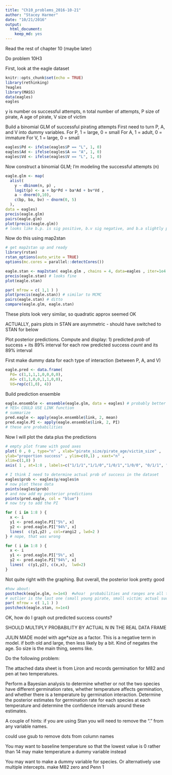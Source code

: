 ```yaml
---
title: "Ch10_problems_2016-10-21"
author: "Stacey Harmer"
date: "10/21/2016"
output: 
  html_document: 
    keep_md: yes
---
```


Read the rest of chapter 10  (maybe later)

Do problem 10H3

First, look at the eagle dataset
```r
knitr::opts_chunk$set(echo = TRUE)
library(rethinking)
?eagles
library(MASS)
data(eagles)
eagles
```
y is number os successful attempts, n total number of attempts, P size of pirate, A age of pirate, V size of victim

Build a binomial GLM of successful pirating attempts
First need to turn P, A, and V into dummy variables.
For P, 1 = large, 0 = small
For A, 1 = adult, 0 = immature
For V, 1 = large, 0 = small

```r
eagles$Pd <- ifelse(eagles$P == "L", 1, 0)
eagles$Ad <- ifelse(eagles$A == "A", 1, 0)
eagles$Vd <- ifelse(eagles$V == "L", 1, 0)
```
Now construct a binomial GLM; I'm modeling the successful attempts (n)

```r
eagle.glm <- map(
  alist(
    y ~ dbinom(n, p) ,
    logit(p) <- a + bp*Pd + ba*Ad + bv*Vd ,
    a ~ dnorm(0,10),
    c(bp, ba, bv) ~ dnorm(0, 5)
  ),
data = eagles)
precis(eagle.glm)
pairs(eagle.glm)
plot(precis(eagle.glm))
# looks like b.p. is sig positive, b.v sig negative, and b.a slightly positive
```
Now do this using map2stan

```r
# get map2stan up and ready
library(rstan)
rstan_options(auto_write = TRUE)
options(mc.cores = parallel::detectCores())

eagle.stan <- map2stan( eagle.glm , chains = 4, data=eagles , iter=1e4 , warmup=1000 )
precis(eagle.stan) # looks fine
plot(eagle.stan)

par( mfrow = c( 1,1 ) )
plot(precis(eagle.stan)) # similar to MCMC
pairs(eagle.stan) # ditto
compare(eagle.glm, eagle.stan)

```
These plots look very similar, so quadratic approx seemed OK

ACTUALLY, pairs plots in STAN are asymmetric - should have switched to STAN for below

Plot posterior predictions.  Compute and display: 1) predicted _prob_ of success + its 89% interval for each row
predicted success _count_ and its 89% interval

First make dummy data for each type of interaction (between P, A, and V)
```r
eagle.pred <- data.frame(
  Pd= c(1,1,1,1,0,0,0,0),
  Ad= c(1,1,0,0,1,1,0,0),
  Vd=rep(c(1,0), 4))
```

Build prediction ensemble
```r
eagle.ensemble <- ensemble(eagle.glm, data = eagles) # probably better way for 1 model
# YES< COULD USE LINK function
# summarize
pred.eagle <- apply(eagle.ensemble$link, 2, mean)
pred.eagle.PI <- apply(eagle.ensemble$link, 2, PI)
# these are probabilities
```
Now I will plot the data plus the predictions

```r
# empty plot frame with good axes 
plot( 0 , 0 , type="n" , xlab="pirate_size/pirate_age/victim_size" ,
ylab="proportion success" , ylim=c(0,1) , xaxt="n" ,
xlim=c(1,8) )
axis( 1 , at=1:8 , labels=c("1/1/1","1/1/0","1/0/1","1/0/0", "0/1/1", "0/1/0", "0/0/1", "0/0/0") )

# I think I need to determine actual prob of success in the dataset
eagles$prob <- eagles$y/eagles$n
# now plot these data
points(eagles$prob)
# and now add my posterior predictions
points(pred.eagle, col = "blue")
# now try to add the PI

for ( i in 1:8 ) {
  x <- i
  y1 <- pred.eagle.PI["5%", x]
  y2 <- pred.eagle.PI["94%", x]
  lines(  c(y1,y2) , col=rangi2 , lwd=2 )
} # nope, that was wrong

for ( i in 1:8 ) {
  x <- i
  y1 <- pred.eagle.PI["5%", x]
  y2 <- pred.eagle.PI["94%", x]
  lines(  c(y1,y2), c(x,x),  lwd=2)
}

```
Not quite right with the graphing.  But overall, the posterior look pretty good
```r
#how about:
postcheck(eagle.glm, n=1e4)  #whoa!  probabilities and ranges are all there.  Pretty easy! 
# outlier is the last one (small young pirate, small victim; actual success higher than predicted)
par( mfrow = c( 1,1 ) )
postcheck(eagle.stan, n=1e4)
```

OK, how do I graph out predicted success counts?

SHOULD MULTIPLY PROBABILITY BY ACTUAL N IN THE REAL DATA FRAME

JULIN MADE model with age*size as a factor.  This is a negative term in model.
if both old and large, then less likely by a bit. Kind of negates the age.
So size is the main thing, seems like.





Do the following problem:

The attached data sheet is from Liron and records germination for M82 and pen at two temperatures.

Perform a Bayesian analysis to determine whether or not the two species have different germination rates, whether temperature affects germination, and whether there is a temperature by germination interaction.  Determine the posterior estimates for germination rate for each species at each temperature and determine the confidence intervals around these estimates.

A couple of hints: if you are using Stan you will need to remove the "." from any variable names.

could use gsub to remove dots from column names

You may want to baseline temperature so that the lowest value is 0 rather than 14
 may make temperature a dummy variable instead

You may want to make a dummy variable for species.  Or alternatively use multiple intercepts.
  make M82 zero and Penn 1  


